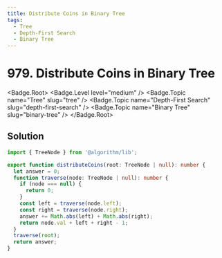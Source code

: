 ```yaml
---
title: Distribute Coins in Binary Tree
tags:
  - Tree
  - Depth-First Search
  - Binary Tree
---
```


# 979. Distribute Coins in Binary Tree

<Badge.Root>
  <Badge.Level level="medium" />
  <Badge.Topic name="Tree" slug="tree" />
  <Badge.Topic name="Depth-First Search" slug="depth-first-search" />
  <Badge.Topic name="Binary Tree" slug="binary-tree" />
</Badge.Root>

## Solution

```typescript filename="solution.ts" copy
import { TreeNode } from '@algorithm/lib';

export function distributeCoins(root: TreeNode | null): number {
  let answer = 0;
  function traverse(node: TreeNode | null): number {
    if (node === null) {
      return 0;
    }
    const left = traverse(node.left);
    const right = traverse(node.right);
    answer += Math.abs(left) + Math.abs(right);
    return node.val + left + right - 1;
  }
  traverse(root);
  return answer;
}
```

<ProblemLink
  codingSite="leetcode"
  href="https://leetcode.com/problems/distribute-coins-in-binary-tree"
  title="Distribute Coins in Binary Tree"
/>
